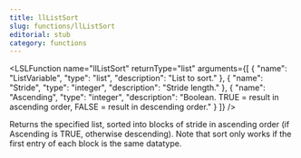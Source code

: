 ```yaml
---
title: llListSort
slug: functions/llListSort
editorial: stub
category: functions
---
```


<LSLFunction
	name="llListSort"
	returnType="list"
	arguments={[
	{
		"name": "ListVariable",
		"type": "list",
		"description": "List to sort."
	},
	{
		"name": "Stride",
		"type": "integer",
		"description": "Stride length."
	},
	{
		"name": "Ascending",
		"type": "integer",
		"description": "Boolean. TRUE = result in ascending order, FALSE = result in descending order."
	}
]}
/>

Returns the specified list, sorted into blocks of stride in ascending order (if Ascending is TRUE, otherwise descending). Note that sort only works if the first entry of each block is the same datatype.
